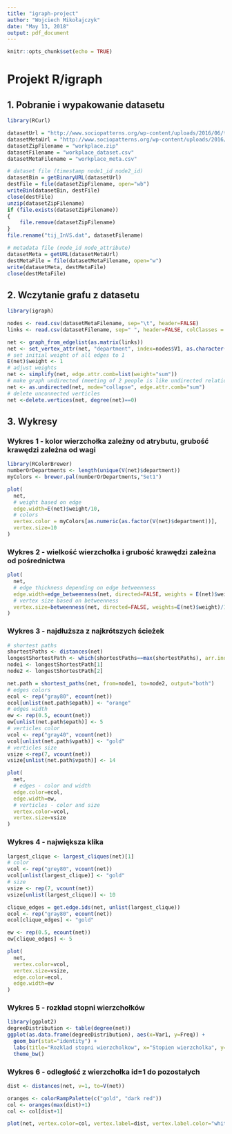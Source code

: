 ```yaml
---
title: "igraph-project"
author: "Wojciech Mikołajczyk"
date: "May 13, 2018"
output: pdf_document
---
```


```r
knitr::opts_chunk$set(echo = TRUE)
```

# Projekt R/igraph
## 1. Pobranie i wypakowanie datasetu
```r
library(RCurl)

datasetUrl = "http://www.sociopatterns.org/wp-content/uploads/2016/06/tij_InVS.dat_.zip"
datasetMetaUrl = "http://www.sociopatterns.org/wp-content/uploads/2016/06/metadata_InVS13.txt"
datasetZipFilename = "workplace.zip"
datasetFilename = "workplace_dataset.csv"
datasetMetaFilename = "workplace_meta.csv"

# dataset file (timestamp node1_id node2_id)
datasetBin = getBinaryURL(datasetUrl)
destFile = file(datasetZipFilename, open="wb")
writeBin(datasetBin, destFile)
close(destFile)
unzip(datasetZipFilename)
if (file.exists(datasetZipFilename))
{
    file.remove(datasetZipFilename)
}
file.rename("tij_InVS.dat", datasetFilename)

# metadata file (node_id node_attribute)
datasetMeta = getURL(datasetMetaUrl)
destMetaFile = file(datasetMetaFilename, open="w")
write(datasetMeta, destMetaFile)
close(destMetaFile)
```
## 2. Wczytanie grafu z datasetu
```r
library(igraph)

nodes <- read.csv(datasetMetaFilename, sep="\t", header=FALSE)
links <- read.csv(datasetFilename, sep=" ", header=FALSE, colClasses = c("NULL", NA, NA))

net <- graph_from_edgelist(as.matrix(links))
net <- set_vertex_attr(net, "department", index=nodes$V1, as.character(nodes$V2))
# set initial weight of all edges to 1
E(net)$weight <- 1
# adjust weights
net <- simplify(net, edge.attr.comb=list(weight="sum"))
# make graph undirected (meeting of 2 people is like undirected relation)
net <- as.undirected(net, mode="collapse", edge.attr.comb="sum")
# delete unconnected verticles
net <-delete.vertices(net, degree(net)==0)
```
## 3. Wykresy
### Wykres 1 - kolor wierzchołka zależny od atrybutu, grubość krawędzi zależna od wagi
```r
library(RColorBrewer)
numberOrDepartments <- length(unique(V(net)$department))
myColors <- brewer.pal(numberOrDepartments,"Set1")

plot(
  net,
  # weight based on edge
  edge.width=E(net)$weight/10,
  # colors
  vertex.color = myColors[as.numeric(as.factor(V(net)$department))],
  vertex.size=10
)
```

### Wykres 2 - wielkość wierzchołka i grubość krawędzi zależna od pośrednictwa
```r
plot(
  net,
  # edge thickness depending on edge betweenness
  edge.width=edge_betweenness(net, directed=FALSE, weights = E(net)$weight)/50,
  # vertex size based on betweenness
  vertex.size=betweenness(net, directed=FALSE, weights=E(net)$weight)/10
)
```

### Wykres 3 - najdłuższa z najkrótszych ścieżek
```r
# shortest paths
shortestPaths <- distances(net)
longestShortestPath <- which(shortestPaths==max(shortestPaths), arr.ind = TRUE)[1,]
node1 <- longestShortestPath[1]
node2 <- longestShortestPath[2]

net.path = shortest_paths(net, from=node1, to=node2, output="both")
# edges colors
ecol <- rep("gray80", ecount(net))
ecol[unlist(net.path$epath)] <- "orange"
# edges width
ew <- rep(0.5, ecount(net))
ew[unlist(net.path$epath)] <- 5
# verticles color
vcol <- rep("gray40", vcount(net))
vcol[unlist(net.path$vpath)] <- "gold"
# verticles size
vsize <-rep(7, vcount(net))
vsize[unlist(net.path$vpath)] <- 14

plot(
  net,
  # edges - color and width
  edge.color=ecol,
  edge.width=ew,
  # verticles - color and size
  vertex.color=vcol,
  vertex.size=vsize
)
```

### Wykres 4 - największa klika
```r
largest_clique <- largest_cliques(net)[1]
# color
vcol <- rep("grey80", vcount(net))
vcol[unlist(largest_clique)] <- "gold"
# size
vsize <- rep(7, vcount(net))
vsize[unlist(largest_clique)] <- 10

clique_edges = get.edge.ids(net, unlist(largest_clique))
ecol <- rep("gray80", ecount(net))
ecol[clique_edges] <- "gold"

ew <- rep(0.5, ecount(net))
ew[clique_edges] <- 5

plot(
  net,
  vertex.color=vcol,
  vertex.size=vsize,
  edge.color=ecol,
  edge.width=ew
)
```

### Wykres 5 - rozkład stopni wierzchołków
```r
library(ggplot2)
degreeDistribution <- table(degree(net))
ggplot(as.data.frame(degreeDistribution), aes(x=Var1, y=Freq)) + 
  geom_bar(stat="identity") + 
  labs(title="Rozklad stopni wierzcholkow", x="Stopien wierzcholka", y="Liczba wierzcholkow") + 
  theme_bw()
```
### Wykres 6 - odległość z wierzchołka id=1 do pozostałych
```r
dist <- distances(net, v=1, to=V(net))

oranges <- colorRampPalette(c("gold", "dark red"))
col <- oranges(max(dist)+1)
col <- col[dist+1]

plot(net, vertex.color=col, vertex.label=dist, vertex.label.color="white")
```
